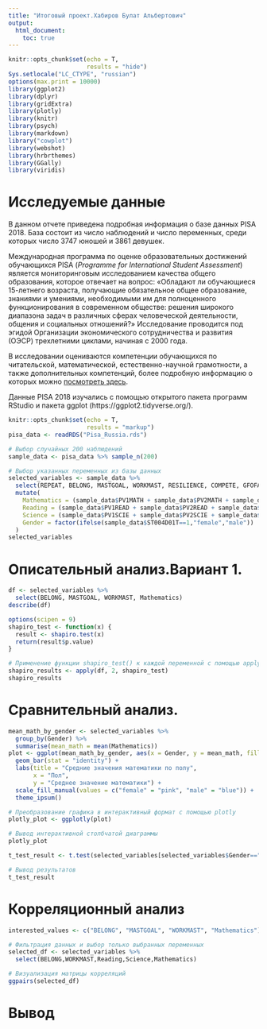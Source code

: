 ---
title: "Итоговый проект.Хабиров Булат Альбертович"
output:
  html_document:
    toc: true
---
```{r setup, include=FALSE}
knitr::opts_chunk$set(echo = T,
                      results = "hide")
Sys.setlocale("LC_CTYPE", "russian")
options(max.print = 10000)
library(ggplot2)
library(dplyr)
library(gridExtra)
library(plotly)
library(knitr)
library(psych)
library(markdown)
library("cowplot")
library(webshot)
library(hrbrthemes)
library(GGally)
library(viridis)

```

# Исследуемые данные
В данном отчете приведена подробная информация о базе данных PISA 2018. 
База состоит из число наблюдений и число переменных, среди которых число 3747 юношей и 3861 девушек. 

Международная программа по оценке образовательных достижений обучающихся PISA 
(_Programme for International Student Assessment_) 
является мониторинговым исследованием качества общего образования, которое отвечает 
на вопрос: «Обладают ли обучающиеся 15-летнего возраста, получающие обязательное 
общее образование, знаниями и умениями, необходимыми им для полноценного 
функционирования в современном обществе: решения широкого диапазона задач в 
различных сферах человеческой деятельности, общения и социальных отношений?» 
Исследование проводится под эгидой Организации экономического сотрудничества и 
развития (ОЭСР) трехлетними циклами, начиная с 2000 года. 

В исследовании оцениваются компетенции обучающихся по читательской, 
математической, естественно-научной грамотности, а также дополнительных 
компетенций, более подробную информацию о которых можно [посмотреть здесь][1].

[1]:https://ru.wikipedia.org/wiki/%D0%9C%D0%B5%D0%B6%D0%B4%D1%83%D0%BD%D0%B0%D1%80%D0%BE%D0%B4%D0%BD%D0%B0%D1%8F_%D0%BF%D1%80%D0%BE%D0%B3%D1%80%D0%B0%D0%BC%D0%BC%D0%B0_%D0%BF%D0%BE_%D0%BE%D1%86%D0%B5%D0%BD%D0%BA%D0%B5_%D0%BE%D0%B1%D1%80%D0%B0%D0%B7%D0%BE%D0%B2%D0%B0%D1%82%D0%B5%D0%BB%D1%8C%D0%BD%D1%8B%D1%85_%D0%B4%D0%BE%D1%81%D1%82%D0%B8%D0%B6%D0%B5%D0%BD%D0%B8%D0%B9_%D1%83%D1%87%D0%B0%D1%89%D0%B8%D1%85%D1%81%D1%8F

Данные PISA 2018 изучались с помощью открытого пакета программ RStudio и пакета 
ggplot (https://ggplot2.tidyverse.org/).



```{r}
knitr::opts_chunk$set(echo = T,
                      results = "markup")
pisa_data <- readRDS("Pisa_Russia.rds")

# Выбор случайных 200 наблюдений
sample_data <- pisa_data %>% sample_n(200)

# Выбор указанных переменных из базы данных
selected_variables <- sample_data %>%
  select(REPEAT, BELONG, MASTGOAL, WORKMAST, RESILIENCE, COMPETE, GFOFAIL, ATTLNACT) %>%
  mutate(
    Mathematics = (sample_data$PV1MATH + sample_data$PV2MATH + sample_data$PV3MATH + sample_data$PV4MATH + sample_data$PV5MATH + sample_data$PV6MATH + sample_data$PV7MATH + sample_data$PV8MATH + sample_data$PV9MATH + sample_data$PV10MATH) / 10,
    Reading = (sample_data$PV1READ + sample_data$PV2READ + sample_data$PV3READ + sample_data$PV4READ + sample_data$PV5READ + sample_data$PV6READ + sample_data$PV7READ + sample_data$PV8READ + sample_data$PV9READ + sample_data$PV10READ) / 10,
    Science = (sample_data$PV1SCIE + sample_data$PV2SCIE + sample_data$PV3SCIE + sample_data$PV4SCIE + sample_data$PV5SCIE + sample_data$PV6SCIE + sample_data$PV7SCIE + sample_data$PV8SCIE + sample_data$PV9SCIE + sample_data$PV10SCIE) / 10,
    Gender = factor(ifelse(sample_data$ST004D01T==1,"female","male"))
  )
selected_variables
```

# Описательный анализ.Вариант 1.


```{r}
df <- selected_variables %>%
  select(BELONG, MASTGOAL, WORKMAST, Mathematics)
describe(df)
```
```{r}
options(scipen = 9)
shapiro_test <- function(x) {
  result <- shapiro.test(x)
  return(result$p.value)
}

# Применение функции shapiro_test() к каждой переменной с помощью apply()
shapiro_results <- apply(df, 2, shapiro_test)
shapiro_results
```
# Сравнительный анализ.

```{r}
mean_math_by_gender <- selected_variables %>%
  group_by(Gender) %>%
  summarise(mean_math = mean(Mathematics))
plot <- ggplot(mean_math_by_gender, aes(x = Gender, y = mean_math, fill = Gender)) +
  geom_bar(stat = "identity") +
  labs(title = "Средние значения математики по полу",
       x = "Пол",
       y = "Среднее значение математики") +
  scale_fill_manual(values = c("female" = "pink", "male" = "blue")) +
  theme_ipsum()

# Преобразование графика в интерактивный формат с помощью plotly
plotly_plot <- ggplotly(plot)

# Вывод интерактивной столбчатой диаграммы
plotly_plot
```

```{r}
t_test_result <- t.test(selected_variables[selected_variables$Gender=="female",]$Mathematics,selected_variables[selected_variables$Gender=="male",]$Mathematics)

# Вывод результатов
t_test_result
```

# Корреляционный анализ


```{r,echo=FALSE, warning=FALSE, message=FALSE}
interested_values <- c("BELONG", "MASTGOAL", "WORKMAST", "Mathematics")

# Фильтрация данных и выбор только выбранных переменных
selected_df <- selected_variables %>%
  select(BELONG,WORKMAST,Reading,Science,Mathematics)

# Визуализация матрицы корреляций
ggpairs(selected_df)
```
# Вывод














